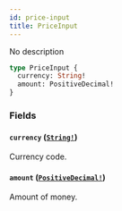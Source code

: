 ```yaml
---
id: price-input
title: PriceInput
---
```


No description

```graphql
type PriceInput {
  currency: String!
  amount: PositiveDecimal!
}
```

### Fields

#### `currency` ([`String!`](../../../developer/api-reference/scalars/string))

Currency code.

#### `amount` ([`PositiveDecimal!`](../../../developer/api-reference/scalars/positive-decimal))

Amount of money.
